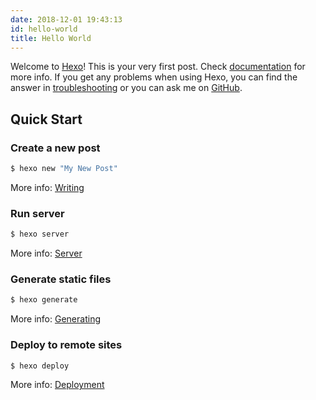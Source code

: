 ```yaml
---
date: 2018-12-01 19:43:13
id: hello-world
title: Hello World
---
```


Welcome to [Hexo](https://hexo.io/)! This is your very first post. Check [documentation](https://hexo.io/docs/) for more info. If you get any problems when using Hexo, you can find the answer in [troubleshooting](https://hexo.io/docs/troubleshooting.html) or you can ask me on [GitHub](https://github.com/hexojs/hexo/issues).

<!--more-->

## Quick Start

### Create a new post

``` bash
$ hexo new "My New Post"
```

More info: [Writing](https://hexo.io/docs/writing.html)

### Run server

``` bash
$ hexo server
```

More info: [Server](https://hexo.io/docs/server.html)

### Generate static files

``` bash
$ hexo generate
```

More info: [Generating](https://hexo.io/docs/generating.html)

### Deploy to remote sites

``` bash
$ hexo deploy
```

More info: [Deployment](https://hexo.io/docs/deployment.html)